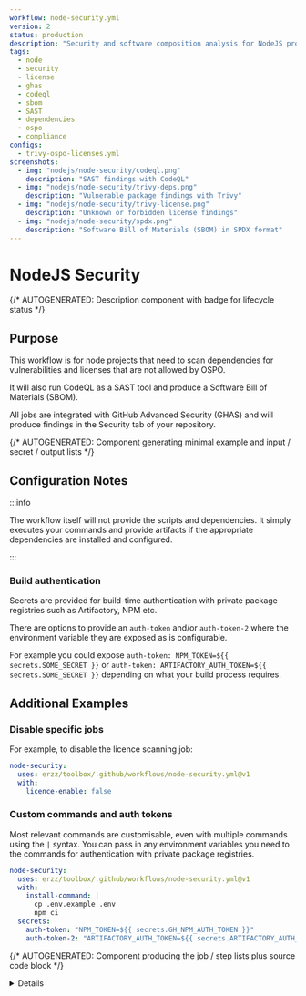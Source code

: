 ```yaml
---
workflow: node-security.yml
version: 2
status: production
description: "Security and software composition analysis for NodeJS projects"
tags:
  - node
  - security
  - license
  - ghas
  - codeql
  - sbom
  - SAST
  - dependencies
  - ospo
  - compliance
configs:
  - trivy-ospo-licenses.yml
screenshots:
  - img: "nodejs/node-security/codeql.png"
    description: "SAST findings with CodeQL"
  - img: "nodejs/node-security/trivy-deps.png"
    description: "Vulnerable package findings with Trivy"
  - img: "nodejs/node-security/trivy-license.png"
    description: "Unknown or forbidden license findings"
  - img: "nodejs/node-security/spdx.png"
    description: "Software Bill of Materials (SBOM) in SPDX format"
---
```



# NodeJS Security

{/* AUTOGENERATED: Description component with badge for lifecycle status */}

<Description
  status={frontMatter.status}
  description={frontMatter.description}
  tags={frontMatter.tags}
  screenshots={frontMatter.screenshots}
/>

## Purpose

This workflow is for node projects that need to scan dependencies for vulnerabilities and licenses
that are not allowed by OSPO.

It will also run CodeQL as a SAST tool and produce a Software Bill of Materials (SBOM).

All jobs are integrated with GitHub Advanced Security (GHAS) and will produce findings in the
Security tab of your repository.

{/* AUTOGENERATED: Component generating minimal example and input / secret / output lists */}

<Usage workflow={frontMatter.workflow} version={frontMatter.version} />

## Configuration Notes

:::info

The workflow itself will not provide the scripts and dependencies. It simply executes your commands
and provide artifacts if the appropriate dependencies are installed and configured.

:::

### Build authentication

Secrets are provided for build-time authentication with private package registries such as
Artifactory, NPM etc.

There are options to provide an `auth-token` and/or `auth-token-2` where the environment variable
they are exposed as is configurable.

For example you could expose `auth-token: NPM_TOKEN=${{ secrets.SOME_SECRET }}` or
`auth-token: ARTIFACTORY_AUTH_TOKEN=${{ secrets.SOME_SECRET }}` depending on what your build process
requires.

## Additional Examples

### Disable specific jobs

For example, to disable the licence scanning job:

```yaml
node-security:
  uses: erzz/toolbox/.github/workflows/node-security.yml@v1
  with:
    licence-enable: false
```

### Custom commands and auth tokens

Most relevant commands are customisable, even with multiple commands using the `|` syntax. You can
pass in any environment variables you need to the commands for authentication with private package
registries.

```yaml
node-security:
  uses: erzz/toolbox/.github/workflows/node-security.yml@v1
  with:
    install-command: |
      cp .env.example .env
      npm ci
  secrets:
    auth-token: "NPM_TOKEN=${{ secrets.GH_NPM_AUTH_TOKEN }}"
    auth-token-2: "ARTIFACTORY_AUTH_TOKEN=${{ secrets.ARTIFACTORY_AUTH_TOKEN }}"
```

{/* AUTOGENERATED: Component producing the job / step lists plus source code block */}

<Details workflow={frontMatter.workflow} configs={frontMatter.configs} />

## Diagram

```mermaid
flowchart LR
    subgraph jobs
        codeql[CodeQL]
        deps[Dependency Scan]
        licences[Licence Scan]
        sbom[SBOM]
    end
    subgraph Github
      subgraph artifacts[Artifacts]
        codeql --> codeqlSARIF[SARIF]
        deps --> depsSARIF[SARIF]
        licences --> licencesSARIF[SARIF]
        sbom --> SPDX
      end
      subgraph ghas[GHAS Security Tab]
        codeql --> codeqlFindings[Findings]
        deps --> depsFindings[Findings]
        licences --> licencesFindings[Findings]
      end
    end
```
